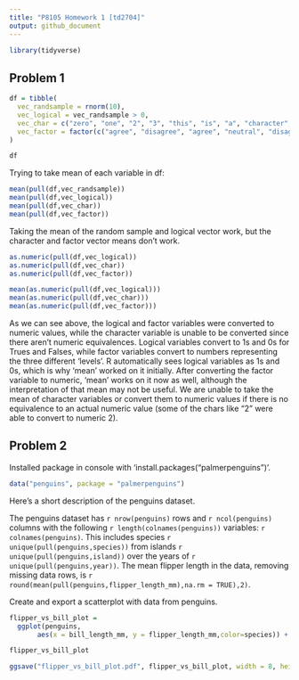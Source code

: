 ```yaml
---
title: "P8105 Homework 1 [td2704]"
output: github_document
---
```



```r

library(tidyverse)

```

## Problem 1

```r

df = tibble(
  vec_randsample = rnorm(10),
  vec_logical = vec_randsample > 0,
  vec_char = c("zero", "one", "2", "3", "this", "is", "a", "character", "vector", "9"),
  vec_factor = factor(c("agree", "disagree", "agree", "neutral", "disagree", "agree", "agree", "neutral", "disagree", "neutral"))
)

df

```
Trying to take mean of each variable in df:

```r

mean(pull(df,vec_randsample))
mean(pull(df,vec_logical))
mean(pull(df,vec_char))
mean(pull(df,vec_factor))

```

Taking the mean of the random sample and logical vector work, but the character
and factor vector means don't work.

```r

as.numeric(pull(df,vec_logical))
as.numeric(pull(df,vec_char))
as.numeric(pull(df,vec_factor))

mean(as.numeric(pull(df,vec_logical)))
mean(as.numeric(pull(df,vec_char)))
mean(as.numeric(pull(df,vec_factor)))

```

As we can see above, the logical and factor variables were converted to
numeric values, while the character variable is unable to be converted since
there aren't numeric equivalences. Logical variables convert to 1s and 0s for
Trues and Falses, while factor variables convert to numbers representing the
three different 'levels'. R automatically sees logical variables as 1s and 0s,
which is why 'mean' worked on it initially. After converting the factor
variable to numeric, 'mean' works on it now as well, although the 
interpretation of that mean may not be useful. We are unable to take the mean
of character variables or convert them to numeric values if there is no
equivalence to an actual numeric value (some of the chars like "2" were able
to convert to numeric 2). 


## Problem 2

Installed package in console with 'install.packages("palmerpenguins")'.

```r

data("penguins", package = "palmerpenguins")

```

Here's a short description of the penguins dataset.

The penguins dataset has `r nrow(penguins)` rows and `r ncol(penguins)` columns
with the following `r length(colnames(penguins))` variables: `r colnames(penguins)`. 
This includes species `r unique(pull(penguins,species))` from islands 
`r unique(pull(penguins,island))` over the years of `r unique(pull(penguins,year))`.
The mean flipper length in the data, removing missing data rows, is 
`r round(mean(pull(penguins,flipper_length_mm),na.rm = TRUE),2)`.


Create and export a scatterplot with data from penguins.

```r

flipper_vs_bill_plot = 
  ggplot(penguins, 
       aes(x = bill_length_mm, y = flipper_length_mm,color=species)) + geom_point()

flipper_vs_bill_plot
```

```r

ggsave("flipper_vs_bill_plot.pdf", flipper_vs_bill_plot, width = 8, height = 5)

```








